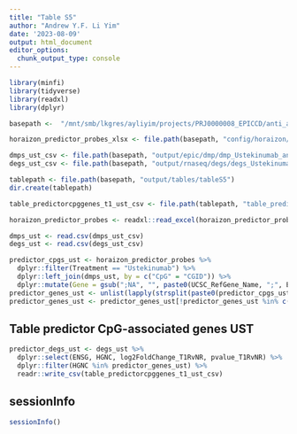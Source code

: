 ```yaml
---
title: "Table S5"
author: "Andrew Y.F. Li Yim"
date: '2023-08-09'
output: html_document
editor_options: 
  chunk_output_type: console
---
```


```r
library(minfi)
library(tidyverse)
library(readxl)
library(dplyr)
```

```r
basepath <-  "/mnt/smb/lkgres/ayliyim/projects/PRJ0000008_EPICCD/anti_a4b7_il1223_dnam"

horaizon_predictor_probes_xlsx <- file.path(basepath, "config/horaizon/predictor_cpgs.xlsx")

dmps_ust_csv <- file.path(basepath, "output/epic/dmp/dmp_Ustekinumab_annotated.csv")
degs_ust_csv <- file.path(basepath, "output/rnaseq/degs/degs_Ustekinumab.csv")
```

```r
tablepath <- file.path(basepath, "output/tables/tableS5")
dir.create(tablepath)

table_predictorcpggenes_t1_ust_csv <- file.path(tablepath, "table_predictorcpggenes_t1_ust.csv")
```

```r
horaizon_predictor_probes <- readxl::read_excel(horaizon_predictor_probes_xlsx)

dmps_ust <- read.csv(dmps_ust_csv)
degs_ust <- read.csv(degs_ust_csv)
```

```r
predictor_cpgs_ust <- horaizon_predictor_probes %>%
  dplyr::filter(Treatment == "Ustekinumab") %>%
  dplyr::left_join(dmps_ust, by = c("CpG" = "CGID")) %>%
  dplyr::mutate(Gene = gsub(";NA", "", paste0(UCSC_RefGene_Name, ";", Enhancer_gene)))
predictor_genes_ust <- unlist(lapply(strsplit(paste0(predictor_cpgs_ust$UCSC_RefGene_Name, ";", predictor_cpgs_ust$Enhancer_gene), ";"), unique))
predictor_genes_ust <- predictor_genes_ust[!predictor_genes_ust %in% c("NA", "")]
```

## Table predictor CpG-associated genes UST

```r
predictor_degs_ust <- degs_ust %>%
  dplyr::select(ENSG, HGNC, log2FoldChange_T1RvNR, pvalue_T1RvNR) %>%
  dplyr::filter(HGNC %in% predictor_genes_ust) %>%
  readr::write_csv(table_predictorcpggenes_t1_ust_csv)
```

## sessionInfo

```r
sessionInfo()
```
